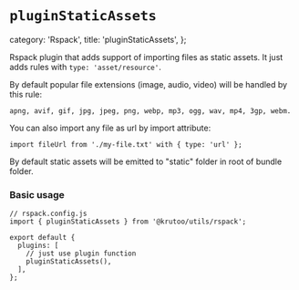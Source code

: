 # `pluginStaticAssets`

  category: 'Rspack',
  title: 'pluginStaticAssets',
};

Rspack plugin that adds support of importing files as static assets.
It just adds rules with `type: 'asset/resource'`.

By default popular file extensions (image, audio, video) will be handled by this rule:

```
apng, avif, gif, jpg, jpeg, png, webp, mp3, ogg, wav, mp4, 3gp, webm.
```

You can also import any file as url by import attribute:

```tsx
import fileUrl from './my-file.txt' with { type: 'url' };
```

By default static assets will be emitted to "static" folder in root of bundle folder.

### Basic usage

```tsx
// rspack.config.js
import { pluginStaticAssets } from '@krutoo/utils/rspack';

export default {
  plugins: [
    // just use plugin function
    pluginStaticAssets(),
  ],
};
```
